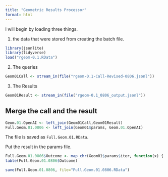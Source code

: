 ```yaml
---
title: "Geometric Results Processor"
format: html
---
```


I will begin by loading three things.  

1. the data that were stored from creating the batch file.

```r
library(jsonlite)
library(tidyverse)
load("rgeom-0.1.RData")
```

2. The queries

```r
Geom01Call <- stream_in(file("rgeom-0.1-Call-Revised-0806.jsonl"))
```

3. The Results

```r
Geom01Result <- stream_in(file("rgeom-0.1_0806_output.jsonl"))
```

## Merge the call and the result

```r
Geom.01.OpenAI <- left_join(Geom01Call,Geom01Result)
Full.Geom.01.0806 <- left_join(Geom01$params, Geom.01.OpenAI)
```

The file is saved as `Full.Geom.01.RData`.

Put the result in the params file.

```r
Full.Geom.01.0806$Outcome <- map_chr(Geom01$params$iter, function(x) { unlist(Geom01Result$response$body$choices[[x]][[2]][2]) })
table(Full.Geom.01.0806$Outcome)
```

```r
save(Full.Geom.01.0806, file="Full.Geom.01.0806.RData")
```

